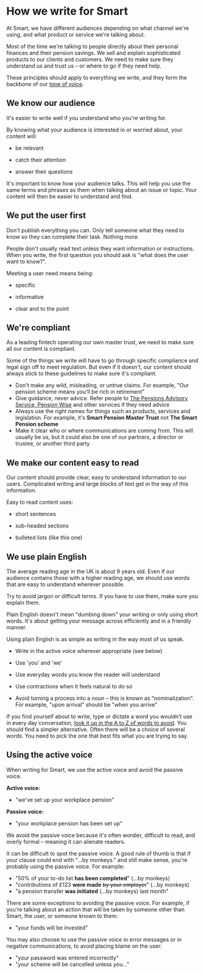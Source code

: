 
<Meta title="Design system/Write Smart/How we write for Smart" />

# How we write for Smart

At Smart, we have different audiences depending on what channel we're using, and what product or service we're talking about.

Most of the time we're talking to people directly about their personal finances and their pension savings. We sell and explain sophisticated products to our clients and customers. We need to make sure they understand us and trust us – or where to go if they need help.

These principles should apply to everything we write, and they form the backbone of our [tone of voice](https://www.example.com).

## We know our audience
It's easier to write well if you understand who you're writing for.

By knowing what your audience is interested in or worried about, your content will:

- be relevant

- catch their attention

- answer their questions

It's important to know how your audience talks. This will help you use the same terms and phrases as them when talking about an issue or topic. Your content will then be easier to understand and find.

## We put the user first
Don't publish everything you can. Only tell someone what they need to know so they can complete their task. Nothing more.

People don't usually read text unless they want information or instructions. When you write, the first question you should ask is "what does the user want to know?".

Meeting a user need means being:

- specific

- informative

- clear and to the point

## We're compliant
As a leading fintech operating our own master trust, we need to make sure all our content is compliant.

Some of the things we write will have to go through specific compliance and legal sign off to meet regulation. But even if it doesn't, our content should always stick to these guidelines to make sure it's compliant.

- Don't make any wild, misleading, or untrue claims. For example, "Our pension scheme means you'll be rich in retirement"
- Give guidance, never advice. Refer people to [The Pensions Advisory Service, Pension Wise](https://www.example.com) and other services if they need advice
- Always use the right names for things such as products, services and legislation. For example, it's **Smart Pension Master Trust** not **The Smart Pension scheme**
- Make it clear who or where communications are coming from. This will usually be us, but it could also be one of our partners, a director or trustee, or another third party


## We make our content easy to read
Our content should provide clear, easy to understand information to our users. Complicated writing and large blocks of text get in the way of this information.

Easy to read content uses:

- short sentences

- sub-headed sections

- bulleted lists (like this one)

## We use plain English
The average reading age in the UK is about 9 years old. Even if our audience contains those with a higher reading age, we should use words that are easy to understand wherever possible.

Try to avoid jargon or difficult terms. If you have to use them, make sure you explain them.

Plain English doesn't mean "dumbing down" your writing or only using short words. It's about getting your message across efficiently and in a friendly manner.

Using plain English is as simple as writing in the way most of us speak.

- Write in the active voice wherever appropriate (see below)

- Use 'you' and 'we'

- Use everyday words you know the reader will understand

- Use contractions when it feels natural to do so
- Avoid turning a process into a noun – this is known as "nominalization". For example, "upon arrival" should be "when you arrive"

If you find yourself about to write, type or dictate a word you wouldn’t use in every day conversation, [look it up in the A to Z of words to avoid](https://www.example.com). You should find a simpler alternative. Often there will be a choice of several words. You need to pick the one that best fits what you are trying to say.



## Using the active voice
When writing for Smart, we use the active voice and avoid the passive voice.

**Active voice:**

- "we've set up your workplace pension"

**Passive voice:**

- "your workplace pension has been set up"

We avoid the passive voice because it's often wordier, difficult to read, and overly formal – meaning it can alienate readers.

It can be difficult to spot the passive voice. A good rule of thumb is that if your clause could end with "...by monkeys." and still make sense, you're probably using the passive voice. For example:

- "50% of your to-do list **has been completed**" (...by monkeys)
- "contributions of £123 **were made** ~~by your employer~~" (...by monkeys)
- "a pension transfer **was initiated** (...by monkeys) last month"

There are some exceptions to avoiding the passive voice. For example, if you're talking about an action that will be taken by someone other than Smart, the user, or someone known to them:

- "your funds will be invested"

You may also choose to use the passive voice in error messages or in negative communications, to avoid placing blame on the user:

- "your password was entered incorrectly"
- "your scheme will be cancelled unless you..."
